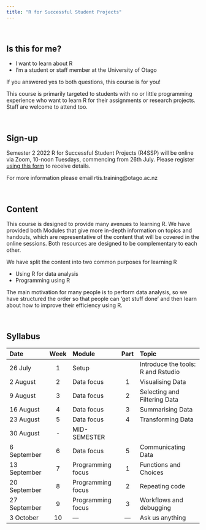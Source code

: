```yaml
---
title: "R for Successful Student Projects"
---
```


\

## Is this for me?

- I want to learn about R
- I'm a student or staff member at the University of Otago

If you answered yes to both questions, this course is for you!

This course is primarily targeted to students with no or little programming experience who want to learn R for their assignments or research projects. Staff are welcome to attend too.

\

## Sign-up

Semester 2 2022 R for Successful Student Projects (R4SSP) will be online via Zoom, 10-noon Tuesdays, commencing from 26th July. Please register [using this form](https://docs.google.com/forms/d/e/1FAIpQLScOCwMa1_pSZPZEJyOZ4Wp8OORPqbd_S_84QPwaHR7urDu2mA/viewform?usp=sf_link) to receive details.


For more information please email rtis.training@otago.ac.nz

\

## Content

This course is designed to provide many avenues to learning R. We have provided both Modules that give more in-depth information on topics and handouts, which are representative of the content that will be covered in the online sessions. Both resources are designed to be complementary to each other.

We have split the content into two common purposes for learning R

- Using R for data analysis
- Programming using R

The main motivation for many people is to perform data analysis, so we have structured the order so that people can 'get stuff done' and then learn about how to improve their efficiency using R.

\

## Syllabus

Date | Week | Module | Part | Topic 
:--|:-:|:-|:-:|:--
26 July | 1 | Setup | | Introduce the tools: R and Rstudio 
2 August | 2 | Data focus |1 | Visualising Data 
9 August | 3 | Data focus |2 | Selecting and Filtering Data
16 August | 4 | Data focus |3 | Summarising Data 
23 August| 5 | Data focus |4 | Transforming Data 
30 August | - | MID-SEMESTER | |
6 September | 6 | Data focus |5 | Communicating Data
13 September | 7 | Programming focus | 1 | Functions and Choices
20 September | 8 | Programming focus | 2 | Repeating code
27 September | 9 | Programming focus | 3 | Workflows and debugging 
3 October | 10 | --- | --- | Ask us anything


